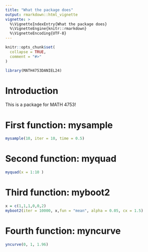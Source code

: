 ```yaml
---
title: "What the package does"
output: rmarkdown::html_vignette
vignette: >
  %\VignetteIndexEntry{What the package does}
  %\VignetteEngine{knitr::rmarkdown}
  %\VignetteEncoding{UTF-8}
---
```


```r
knitr::opts_chunk$set(
  collapse = TRUE,
  comment = "#>"
)
```

```r
library(MATH4753DANIEL24)
```
# Introduction

This is a package for MATH 4753!

# First function: mysample

```r
mysample(10, iter = 10, time = 0.5)
```
# Second function: myquad

```r
myquad(x = 1:10 )
```

# Third function: myboot2

```r
x = c(1,1,1,0,0,2)
myboot2(iter = 10000, x,fun = "mean", alpha = 0.05, cx = 1.5)
```

# Fourth function: myncurve

```r

yncurve(0, 1, 1.96)

```

